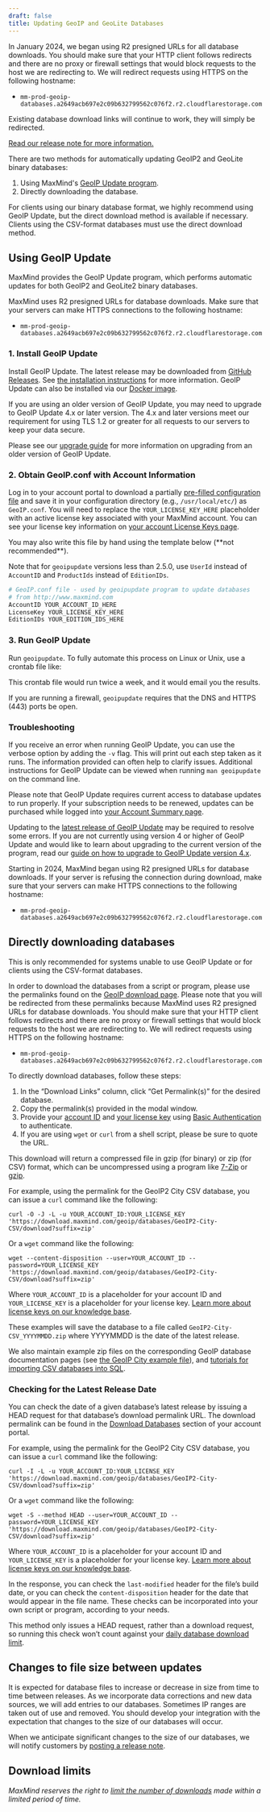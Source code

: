 ```yaml
---
draft: false
title: Updating GeoIP and GeoLite Databases
---
```


<Alert type="warning">
  In January 2024, we began using R2 presigned URLs for all database downloads.
  You should make sure that your HTTP client follows redirects and there are no
  proxy or firewall settings that would block requests to the host we are
  redirecting to. We will redirect requests using HTTPS on the following
  hostname:

- `mm-prod-geoip-databases.a2649acb697e2c09b632799562c076f2.r2.cloudflarestorage.com`

Existing database download links will continue to work, they will simply be
redirected.

[Read our release note for more information.](/geoip/release-notes/2024#presigned-urls-for-database-downloads)

</Alert>

There are two methods for automatically updating GeoIP2 and GeoLite binary
databases:

1. Using MaxMind's
   [GeoIP Update program](https://github.com/maxmind/geoipupdate/releases).
2. Directly downloading the database.

For clients using our binary database format, we highly recommend using GeoIP
Update, but the direct download method is available if necessary. Clients using
the CSV-format databases must use the direct download method.

## Using GeoIP Update

MaxMind provides the GeoIP Update program, which performs automatic updates for
both GeoIP2 and GeoLite2 binary databases.

MaxMind uses R2 presigned URLs for database downloads. Make sure that your
servers can make HTTPS connections to the following hostname:

- `mm-prod-geoip-databases.a2649acb697e2c09b632799562c076f2.r2.cloudflarestorage.com`

### 1. Install GeoIP Update

Install GeoIP Update. The latest release may be downloaded from
[GitHub Releases](https://github.com/maxmind/geoipupdate/releases). See
[the installation instructions](https://github.com/maxmind/geoipupdate) for more
information. GeoIP Update can also be installed via our
[Docker image](https://hub.docker.com/r/maxmindinc/geoipupdate).

If you are using an older version of GeoIP Update, you may need to upgrade to
GeoIP Update 4.x or later version. The 4.x and later versions meet our
requirement for using TLS 1.2 or greater for all requests to our servers to keep
your data secure.

Please see our [upgrade guide](/geoip/upgrading-geoip-update) for more
information on upgrading from an older version of GeoIP Update.

### 2. Obtain GeoIP.conf with Account Information

Log in to your account portal to download a partially
[pre-filled configuration file](https://www.maxmind.com/en/accounts/current/license-key/GeoIP.conf)
and save it in your configuration directory (e.g., `/usr/local/etc/`) as
`GeoIP.conf`. You will need to replace the `YOUR_LICENSE_KEY_HERE` placeholder
with an active license key associated with your MaxMind account. You can see
your license key information on
[your account License Keys page](https://www.maxmind.com/en/accounts/current/license-key).

<Alert type="warning">
  You may also write this file by hand using the template below
  (**not  recommended**).

Note that for `geoipupdate` versions less than 2.5.0, use `UserId` instead of
`AccountID` and `ProductIds` instead of `EditionIDs`.

</Alert>

```bash
# GeoIP.conf file - used by geoipupdate program to update databases
# from http://www.maxmind.com
AccountID YOUR_ACCOUNT_ID_HERE
LicenseKey YOUR_LICENSE_KEY_HERE
EditionIDs YOUR_EDITION_IDS_HERE
```

### 3. Run GeoIP Update

Run `geoipupdate`. To fully automate this process on Linux or Unix, use a
crontab file like:

<GeoIPCrontab />

This crontab file would run twice a week, and it would email you the results.

If you are running a firewall, `geoipupdate` requires that the DNS and HTTPS
(443) ports be open.

### Troubleshooting

If you receive an error when running GeoIP Update, you can use the verbose
option by adding the `-v` flag. This will print out each step taken as it runs.
The information provided can often help to clarify issues. Additional
instructions for GeoIP Update can be viewed when running `man geoipupdate` on
the command line.

Please note that GeoIP Update requires current access to database updates to run
properly. If your subscription needs to be renewed, updates can be purchased
while logged into
[your Account Summary page](https://www.maxmind.com/en/accounts/current/people/current).

Updating to the
[latest release of GeoIP Update](https://github.com/maxmind/geoipupdate/releases)
may be required to resolve some errors. If you are not currently using version 4
or higher of GeoIP Update and would like to learn about upgrading to the current
version of the program, read our
[guide on how to upgrade to GeoIP Update version 4.x](/geoip/upgrading-geoip-update).

Starting in 2024, MaxMind began using R2 presigned URLs for database downloads.
If your server is refusing the connection during download, make sure that your
servers can make HTTPS connections to the following hostname:

- `mm-prod-geoip-databases.a2649acb697e2c09b632799562c076f2.r2.cloudflarestorage.com`

## Directly downloading databases

This is only recommended for systems unable to use GeoIP Update or for clients
using the CSV-format databases.

In order to download the databases from a script or program, please use the
permalinks found on the
[GeoIP download page](https://www.maxmind.com/en/accounts/current/geoip/downloads).
Please note that you will be redirected from these permalinks because MaxMind
uses R2 presigned URLs for database downloads. You should make sure that your
HTTP client follows redirects and there are no proxy or firewall settings that
would block requests to the host we are redirecting to. We will redirect
requests using HTTPS on the following hostname:

- `mm-prod-geoip-databases.a2649acb697e2c09b632799562c076f2.r2.cloudflarestorage.com`

To directly download databases, follow these steps:

1. In the “Download Links” column, click “Get Permalink(s)” for the desired
   database.
2. Copy the permalink(s) provided in the modal window.
3. Provide your
   [account ID](https://support.maxmind.com/hc/en-us/articles/4412951066779-Find-my-Account-ID)
   and
   [your license key](https://www.maxmind.com/en/accounts/current/license-key)
   using
   [Basic Authentication](https://en.wikipedia.org/wiki/Basic_access_authentication)
   to authenticate.
4. If you are using `wget` or `curl` from a shell script, please be sure to
   quote the URL.

This download will return a compressed file in gzip (for binary) or zip (for
CSV) format, which can be uncompressed using a program like
[7-Zip](https://www.7-zip.org/) or [gzip](https://www.gzip.org/).

For example, using the permalink for the GeoIP2 City CSV database, you can issue
a `curl` command like the following:

```cli
curl -O -J -L -u YOUR_ACCOUNT_ID:YOUR_LICENSE_KEY 'https://download.maxmind.com/geoip/databases/GeoIP2-City-CSV/download?suffix=zip'
```

Or a `wget` command like the following:

```cli
wget --content-disposition --user=YOUR_ACCOUNT_ID --password=YOUR_LICENSE_KEY 'https://download.maxmind.com/geoip/databases/GeoIP2-City-CSV/download?suffix=zip'
```

Where `YOUR_ACCOUNT_ID` is a placeholder for your account ID and
`YOUR_LICENSE_KEY` is a placeholder for your license key.
[Learn more about license keys on our knowledge base](https://support.maxmind.com/hc/en-us/articles/4407116112539-Using-License-Keys).

These examples will save the database to a file called
`GeoIP2-City-CSV_YYYYMMDD.zip` where YYYYMMDD is the date of the latest release.

We also maintain example zip files on the corresponding GeoIP database
documentation pages (see
[the GeoIP City example file](/geoip/docs/databases/city-and-country/#example-files)),
and
[tutorials for importing CSV databases into SQL](/geoip/importing-databases).

### Checking for the Latest Release Date

You can check the date of a given database’s latest release by issuing a HEAD
request for that database’s download permalink URL. The download permalink can
be found in the
[Download Databases](https://www.maxmind.com/en/accounts/current/geoip/downloads)
section of your account portal.

For example, using the permalink for the GeoIP2 City CSV database, you can issue
a `curl` command like the following:

```cli
curl -I -L -u YOUR_ACCOUNT_ID:YOUR_LICENSE_KEY 'https://download.maxmind.com/geoip/databases/GeoIP2-City-CSV/download?suffix=zip'
```

Or a `wget` command like the following:

```cli
wget -S --method HEAD --user=YOUR_ACCOUNT_ID --password=YOUR_LICENSE_KEY 'https://download.maxmind.com/geoip/databases/GeoIP2-City-CSV/download?suffix=zip'
```

Where `YOUR_ACCOUNT_ID` is a placeholder for your account ID and
`YOUR_LICENSE_KEY` is a placeholder for your license key.
[Learn more about license keys on our knowledge base](https://support.maxmind.com/hc/en-us/articles/4407116112539-Using-License-Keys).

In the response, you can check the `last-modified` header for the file’s build
date, or you can check the `content-disposition` header for the date that would
appear in the file name. These checks can be incorporated into your own script
or program, according to your needs.

This method only issues a HEAD request, rather than a download request, so
running this check won’t count against your
[daily database download limit](https://support.maxmind.com/hc/en-us/articles/4408216129947).

## Changes to file size between updates

It is expected for database files to increase or decrease in size from time to
time between releases. As we incorporate data corrections and new data sources,
we will add entries to our databases. Sometimes IP ranges are taken out of use
and removed. You should develop your integration with the expectation that
changes to the size of our databases will occur.

When we anticipate significant changes to the size of our databases, we will
notify customers by [posting a release note](/geoip/release-notes).

## Download limits

_MaxMind reserves the right to
[limit the number of downloads](https://support.maxmind.com/hc/en-us/articles/4408216129947)
made within a limited period of time._
